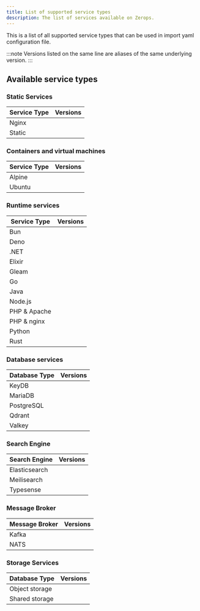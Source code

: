 ```yaml
---
title: List of supported service types
description: The list of services available on Zerops.
---
```



This is a list of all supported service types that can be used in import yaml configuration file.

:::note
Versions listed on the same line are aliases of the same underlying version.
:::

## Available service types

### Static Services

<table className="w-full my-1.5 whitespace-nowrap">
  <thead>
    <tr>
      <th className="">Service Type</th>
      <th className="w-full">Versions</th>
    </tr>
  </thead>
  <tbody>
    <tr>
      <td className="w-fit">Nginx</td>
      <td className="w-fit"><UnorderedCodeList data={data.nginx.import} /></td>
    </tr>
    <tr>
      <td className="w-fit">Static</td>
      <td className="w-fit"><UnorderedCodeList data={data.static.import} /></td>
    </tr>
  </tbody>
</table>

### Containers and virtual machines

<table className="w-full my-1.5 whitespace-nowrap">
  <thead>
    <tr>
      <th className="">Service Type</th>
      <th className="w-full">Versions</th>
    </tr>
  </thead>
  <tbody>
    <tr>
      <td className="w-fit">Alpine</td>
      <td className="w-fit"><UnorderedCodeList data={data.alpine.import} /></td>
    </tr>
    <tr>
      <td className="w-fit">Ubuntu</td>
      <td className="w-fit"><UnorderedCodeList data={data.ubuntu.import} /></td>
    </tr>
  </tbody>
</table>




### Runtime services

<table className="w-full my-1.5">
  <thead>
    <tr>
      <th className="whitespace-nowrap">Service Type</th>
      <th className="w-full">Versions</th>
    </tr>
  </thead>
  <tbody>
    <tr>
      <td className="w-fit">Bun</td>
      <td className="w-fit"><UnorderedCodeList data={data.bun.import} /></td>
    </tr>
    <tr>
      <td className="w-fit">Deno</td>
      <td className="w-fit"><UnorderedCodeList data={data.deno.import} /></td>
    </tr>
    <tr>
      <td className="w-fit">.NET</td>
      <td className="w-fit"><UnorderedCodeList data={data.dotnet.import} /></td>
    </tr>
    <tr>
      <td className="w-fit">Elixir</td>
      <td className="w-fit"><UnorderedCodeList data={data.elixir.import} /></td>
    </tr>
    <tr>
      <td className="w-fit">Gleam</td>
      <td className="w-fit"><UnorderedCodeList data={data.gleam.import} /></td>
    </tr>
    <tr>
      <td className="w-fit"><span class="anchor anchorWithStickyNavbar_------node_modules-@docusaurus-theme-classic-lib-theme-Heading-styles-module" id="go">Go</span></td>
      <td className="w-fit"><UnorderedCodeList data={data.go.import} /></td>
    </tr>
    <tr>
      <td className="w-fit">Java</td>
      <td className="w-fit"><UnorderedCodeList data={data.java.import} /></td>
    </tr>
    <tr>
      <td className="w-fit">Node.js</td>
      <td className="w-fit"><UnorderedCodeList data={data.nodejs.import} /></td>
    </tr>
    <tr>
      <td className="w-fit">PHP & Apache</td>
      <td className="w-fit"><UnorderedCodeList data={data.php.import.apache} /></td>
    </tr>
    <tr>
      <td className="w-fit">PHP & nginx</td>
      <td className="w-fit"><UnorderedCodeList data={data.php.import.nginx} /></td>
    </tr>
    <tr>
      <td className="w-fit">Python</td>
      <td className="w-fit"><UnorderedCodeList data={data.python.import} /></td>
    </tr>
    <tr>
      <td className="w-fit">Rust</td>
      <td className="w-fit"><UnorderedCodeList data={data.rust.import} /></td>
    </tr>
  </tbody>
</table>

### Database services

<table className="w-full my-1.5 whitespace-nowrap">
  <thead>
    <tr>
      <th className="">Database Type</th>
      <th className="w-full">Versions</th>
    </tr>
  </thead>
  <tbody>
    <tr>
      <td className="w-fit">KeyDB</td>
      <td className="w-fit"><UnorderedCodeList data={data.keydb.import} /></td>
    </tr>
      <tr>
      <td className="w-fit">MariaDB</td>
      <td className="w-fit"><UnorderedCodeList data={data.mariadb.import} /></td>
    </tr>
        <tr>
      <td className="w-fit">PostgreSQL</td>
      <td className="w-fit"><UnorderedCodeList data={data.postgresql.import} /></td>
    </tr>
    <tr>
      <td className="w-fit">Qdrant</td>
      <td className="w-fit"><UnorderedCodeList data={data.qdrant.import} /></td>
    </tr>
    <tr>
      <td className="w-fit">Valkey</td>
      <td className="w-fit"><UnorderedCodeList data={data.valkey.import} /></td>
    </tr>
  </tbody>
</table>

### Search Engine

<table className="w-full my-1.5 whitespace-nowrap">
  <thead>
    <tr>
      <th className="">Search Engine</th>
      <th className="w-full">Versions</th>
    </tr>
  </thead>
  <tbody>
    <tr>
      <td className="w-fit">Elasticsearch</td>
      <td className="w-fit"><UnorderedCodeList data={data.elasticsearch.import} /></td>
    </tr>
    <tr>
      <td className="w-fit">Meilisearch</td>
      <td className="w-fit"><UnorderedCodeList data={data.meilisearch.import} /></td>
    </tr>
    <tr>
      <td className="w-fit">Typesense</td>
      <td className="w-fit"><UnorderedCodeList data={data.typesense.import} /></td>
    </tr>
  </tbody>
</table>

### Message Broker

<table className="w-full my-1.5 whitespace-nowrap">
  <thead>
    <tr>
      <th className="">Message Broker</th>
      <th className="w-full">Versions</th>
    </tr>
  </thead>
  <tbody>
    <tr>
      <td className="w-fit">Kafka</td>
      <td className="w-fit"><UnorderedCodeList data={data.kafka.import} /></td>
    </tr>
    <tr>
      <td className="w-fit">NATS</td>
      <td className="w-fit"><UnorderedCodeList data={data.nats.import} /></td>
    </tr>
  </tbody>
</table>

### Storage Services


<table className="w-full my-1.5 whitespace-nowrap">
  <thead>
    <tr>
      <th className="">Database Type</th>
      <th className="w-full">Versions</th>
    </tr>
  </thead>
  <tbody>
    <tr>
      <td className="w-fit">Object storage</td>
      <td className="w-fit"><UnorderedCodeList data={data.objectstorage.import} /></td>
    </tr>
    <tr>
      <td className="w-fit">Shared storage</td>
      <td className="w-fit"><UnorderedCodeList data={data.sharedstorage.import} /></td>
    </tr>
  </tbody>
</table>
